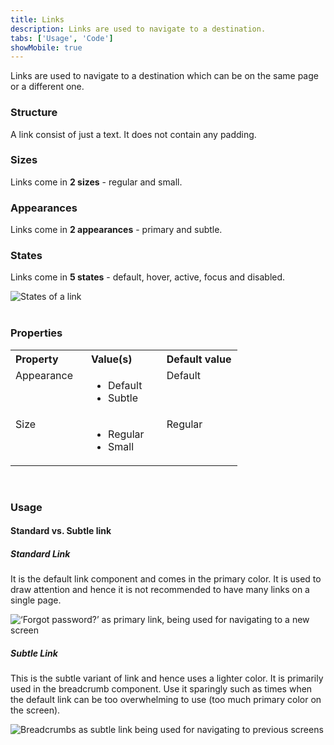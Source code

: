 ```yaml
---
title: Links
description: Links are used to navigate to a destination.
tabs: ['Usage', 'Code']
showMobile: true
---
```


Links are used to navigate to a destination which can be on the same page or a different one.

### Structure
A link consist of just a text. It does not contain any padding.
<Preview name="components-link-all--all" />

### Sizes
Links come in **2 sizes** - regular and small.
<Preview name="components-link-variants-size--size" />

### Appearances
Links come in **2 appearances** - primary and subtle.
<Preview name="components-link-variants-appearance--appearance" />

### States
Links come in **5 states** - default, hover, active, focus and disabled.

![States of a link](./images/links-1.png)
<br/>
<br/>

### Properties
<table style="width: 100%">
  <tbody>
    <tr>
      <th style="width:33%; text-align: left;">Property</th>
      <th style="width:33%; text-align: left;">Value(s)</th>
      <th style="width:33%; text-align: left;">Default value</th>
    </tr>
    <tr style="vertical-align: top">
      <td>Appearance</td>
      <td>
          <ul>
              <li>Default</li>
              <li>Subtle</li>
          </ul>
      </td>
      <td>Default</td>
    </tr>
    <tr style="vertical-align: top">
      <td>Size</td>
      <td>
          <ul>
              <li>Regular</li>
              <li>Small</li>
          </ul>
      </td>
      <td>Regular</td>
    </tr>
  </tbody>
</table>
<br/>

### Usage
#### Standard vs. Subtle link
##### Standard Link
It is the default link component and comes in the primary color. It is used to draw attention and hence it is not recommended to have many links on a single page.

![‘Forgot password?’ as primary link, being used for navigating to a new screen](./images/links-2.png)
<br/>

##### Subtle Link
This is the subtle variant of link and hence uses a lighter color. It is primarily used in the breadcrumb component. Use it sparingly such as times when the default link can be too overwhelming to use (too much primary color on the screen).

![Breadcrumbs as subtle link being used for navigating to previous screens](./images/links-3.png)
<br/>